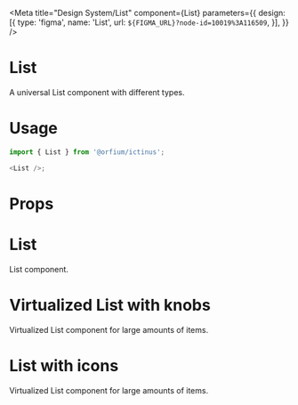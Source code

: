 
<Meta
    title="Design System/List"
    component={List}
    parameters={{
        design: [{
            type: 'figma',
            name: 'List',
            url: `${FIGMA_URL}?node-id=10019%3A116509`,
        }],
    }} />

# List

A universal List component with different types.

# Usage

```js
import { List } from '@orfium/ictinus';

<List />;
```

# Props

<Props of={List} />

# List

List component.

<Preview>
  <Story name="List">
    <ListShowcase
      itemsCount={number('itemsCount', 650)}
      rowSize={select('rowSize', ['small', 'normal'], 'normal')}
      width={number('width', 650)}
      height={number('height', 650)}
      isVirtualized={boolean('isVirtualized', false)}
      isListGroup={boolean('isListGroup', false)}
    />
  </Story>
</Preview>

# Virtualized List with knobs

Virtualized List component for large amounts of items.

<Preview>
  <Story name="Virtualized List">
    <ListShowcase
      itemsCount={number('itemsCount', 6500)}
      rowSize={select('rowSize', ['small', 'normal'], 'normal')}
      width={number('width', 650)}
      height={number('height', 650)}
      isVirtualized={boolean('isVirtualized', true)}
    />
  </Story>
</Preview>

# List with icons

Virtualized List component for large amounts of items.

<Preview>
  <Story name="List with icons">
    <List
      data={[
        { value: 'Option 1', label: 'Option 1', iconProps: { name: 'settings', color: 'lightGrey', variant: 650 }},
        { value: 'Option 2', label: 'Option 2', iconProps: { name: 'search', color: 'lightGrey', variant: 650 }},
        { value: 'Option 3', label: 'Option 3', iconProps: { name: 'star', color: 'lightGrey', variant: 650 }},
        { value: 'Option 4', label: 'Option 4', iconProps: { name: 'add', color: 'lightGrey', variant: 650 }},
        { value: 'Option 5', label: 'Option 5', iconProps: { name: 'file', color: 'lightGrey', variant: 650 }}
      ]}
      defaultOption={{ value: '', label: 'All' }}
      rowSize={select('rowSize', ['small', 'normal'], 'normal')}
      width={number('width', 650)}
      height={number('height', 650)}
      isVirtualized={boolean('isVirtualized', true)}
    />
  </Story>
</Preview>
